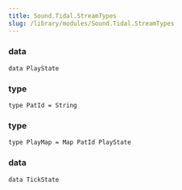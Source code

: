 ```yaml
---
title: Sound.Tidal.StreamTypes
slug: /library/modules/Sound.Tidal.StreamTypes
---
```


<!------------------------------------------------------------------------------
THIS IS A DOC FILE AUTOMATICALLY GENERATED FROM:

https://github.com/tidalcycles/Tidal/blob/main/src/Sound/Tidal/StreamTypes.hs

It's based on the documentation comments in the Tidal code.
Do not edit it directly--to update this documentation, please submit a
change to the original file in the Tidal repository. Thanks!
------------------------------------------------------------------------------->

### data
```
data PlayState 
```

### type
```
type PatId = String 
```

### type
```
type PlayMap = Map PatId PlayState 
```

### data
```
data TickState 
```

